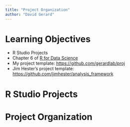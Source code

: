 ```yaml
---
title: "Project Organization"
author: "David Gerard"
---
```


# Learning Objectives

- R Studio Projects
- Chapter 6 of [R for Data Science](https://r4ds.hadley.nz/)
- My project template: <https://github.com/gerardlab/proj>
- Jim Hester's project template: <https://github.com/jimhester/analysis_framework>

# R Studio Projects

# Project Organization
